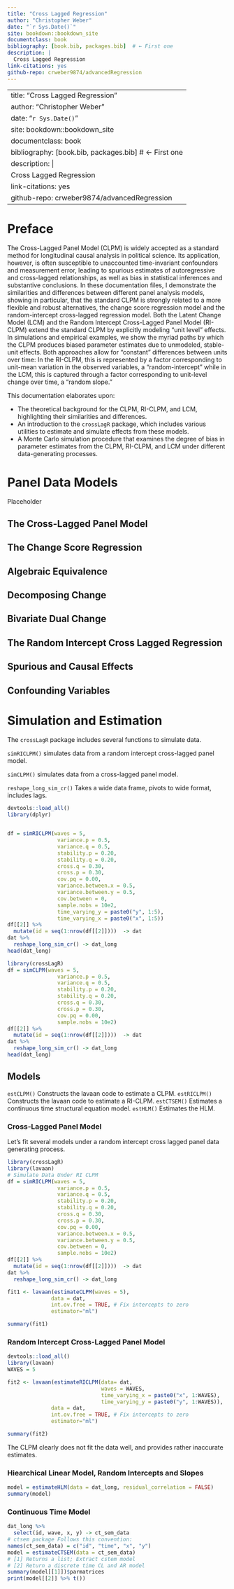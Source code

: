 ```yaml
--- 
title: "Cross Lagged Regression"
author: "Christopher Weber"
date: "`r Sys.Date()`"
site: bookdown::bookdown_site
documentclass: book
bibliography: [book.bib, packages.bib]  # ← First one
description: |
  Cross Lagged Regression
link-citations: yes
github-repo: crweber9874/advancedRegression
---
```

--- 
title: "Cross Lagged Regression"
author: "Christopher Weber"
date: "`r Sys.Date()`"
site: bookdown::bookdown_site
documentclass: book
bibliography: [book.bib, packages.bib]  # ← First one
description: |
  Cross Lagged Regression
link-citations: yes
github-repo: crweber9874/advancedRegression
---


# Preface {-}

The Cross-Lagged Panel Model (CLPM) is widely accepted as a standard method for longitudinal causal analysis in political science. Its application, however, is often susceptible to unaccounted time-invariant confounders and measurement error, leading to spurious estimates of autoregressive and cross-lagged relationships, as well as bias in statistical inferences and substantive conclusions. In these documentation files, I demonstrate the similarities and differences between different panel analysis models, showing in particular, that the standard CLPM is strongly related to a more flexible and robust alternatives, the change score regression model and the random-intercept cross-lagged regression model. Both the Latent Change Model (LCM) and the Random Intercept Cross-Lagged Panel Model (RI-CLPM) extend the standard CLPM by explicitly modeling "unit level" effects. In simulations and empirical examples, we show the myriad paths by which the CLPM produces biased parameter estimates due to unmodeled, stable-unit effects. Both approaches allow for "constant" differences between units over time: In the RI-CLPM, this is represented by a factor corresponding to unit-mean variation in the observed variables, a "random-intercept" while in the LCM, this is captured through a factor corresponding to unit-level change over time, a "random slope."

This documentation elaborates upon:

* The theoretical background for the CLPM, RI-CLPM, and LCM, highlighting their similarities and differences.
* An introduction to the `crossLagR` package, which includes various utilities to estimate and simulate effects from these models.
* A Monte Carlo simulation procedure that examines the degree of bias in parameter estimates from the CLPM, RI-CLPM, and LCM under different data-generating processes.



<!--chapter:end:index.Rmd-->


# Panel Data Models

Placeholder


## The Cross-Lagged Panel Model 
## The Change Score Regression
## Algebraic Equivalence
## Decomposing Change
## Bivariate Dual Change 
## The Random Intercept Cross Lagged Regression 
## Spurious and Causal Effects
## Confounding Variables

<!--chapter:end:01_Panel_Models.Rmd-->

# Simulation and Estimation

The $\texttt{crossLagR}$ package includes several functions to simulate data.

$\texttt{simRICLPM()}$ simulates data from a random intercept cross-lagged panel model.

$\texttt{simCLPM()}$ simulates data from a cross-lagged panel model.

$\texttt{reshape\_long\_sim\_cr()}$ Takes a wide data frame, pivots to wide format, includes lags.


```r
devtools::load_all()
library(dplyr)


df = simRICLPM(waves = 5,
                variance.p = 0.5,
                variance.q = 0.5,
                stability.p = 0.20,
                stability.q = 0.20,
                cross.q = 0.30,
                cross.p = 0.30,
                cov.pq = 0.00,
                variance.between.x = 0.5,
                variance.between.y = 0.5,
                cov.between = 0,
                sample.nobs = 10e2,
                time_varying_y = paste0("y", 1:5),
                time_varying_x = paste0("x", 1:5))
df[[2]] %>%
  mutate(id = seq(1:nrow(df[[2]])))  -> dat
dat %>%
  reshape_long_sim_cr() -> dat_long
head(dat_long)
```

```r
library(crossLagR)
df = simCLPM(waves = 5,
                variance.p = 0.5,
                variance.q = 0.5,
                stability.p = 0.20,
                stability.q = 0.20,
                cross.q = 0.30,
                cross.p = 0.30,
                cov.pq = 0.00,
                sample.nobs = 10e2)
df[[2]] %>%
  mutate(id = seq(1:nrow(df[[2]])))  -> dat
dat %>%
  reshape_long_sim_cr() -> dat_long
head(dat_long)
```

## Models

$\texttt{estCLPM()}$ Constructs the lavaan code to estimate a CLPM. $\texttt{estRICLPM()}$ Constructs the lavaan code to estimate a RI-CLPM. $\texttt{estCTSEM()}$ Estimates a continuous time structural equation model. $\texttt{estHLM()}$ Estimates the HLM.

### Cross-Lagged Panel Model

Let's fit several models under a random intercept cross lagged panel data generating process.

```r
library(crossLagR)
library(lavaan)
# Simulate Data Under RI CLPM
df = simRICLPM(waves = 5,
                variance.p = 0.5,
                variance.q = 0.5,
                stability.p = 0.20,
                stability.q = 0.20,
                cross.q = 0.30,
                cross.p = 0.30,
                cov.pq = 0.00,
                variance.between.x = 0.5,
                variance.between.y = 0.5,
                cov.between = 0,
                sample.nobs = 10e2)
df[[2]] %>%
  mutate(id = seq(1:nrow(df[[2]])))  -> dat
dat %>%
  reshape_long_sim_cr() -> dat_long

fit1 <- lavaan(estimateCLPM(waves = 5),
              data = dat,
              int.ov.free = TRUE, # Fix intercepts to zero
              estimator="ml")

summary(fit1)
```

### Random Intercept Cross-Lagged Panel Model

```r
devtools::load_all()
library(lavaan)
WAVES = 5

fit2 <- lavaan(estimateRICLPM(data= dat,
                              waves = WAVES, 
                              time_varying_x = paste0("x", 1:WAVES), 
                              time_varying_y = paste0("y", 1:WAVES)),
              data = dat,
              int.ov.free = TRUE, # Fix intercepts to zero
              estimator="ml")

summary(fit2)
```

The CLPM clearly does not fit the data well, and provides rather inaccurate estimates.

### Hiearchical Linear Model, Random Intercepts and Slopes

```r
model = estimateHLM(data = dat_long, residual_correlation = FALSE)
summary(model)
```

### Continuous Time Model

```r
dat_long %>%
  select(id, wave, x, y) -> ct_sem_data
# ctsem package Follows this convention:
names(ct_sem_data) = c("id", "time", "x", "y")
model = estimateCTSEM(data = ct_sem_data)
# [1] Returns a list; Extract cstem model
# [2] Return a discrete time CL and AR model
summary(model[[1]])$parmatrices
print(model[[2]] %>% t())
```

<!--chapter:end:02_CLPM_Estimation.Rmd-->

